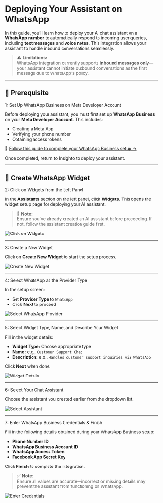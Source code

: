 # Deploying Your Assistant on WhatsApp

In this guide, you’ll learn how to deploy your AI chat assistant on a **WhatsApp number** to automatically respond to incoming user queries, including **text messages** and **voice notes**. This integration allows your assistant to handle inbound conversations seamlessly.

> ⚠ **Limitations:**  
WhatsApp integration currently supports **inbound messages only**—your assistant cannot initiate outbound conversations as the first message due to WhatsApp's policy.

---

## 🧩 Prerequisite

1: Set Up WhatsApp Business on Meta Developer Account

Before deploying your assistant, you must first set up **WhatsApp Business** on your **Meta Developer Account**. This includes:

- Creating a Meta App  
- Verifying your phone number  
- Obtaining access tokens  

🔗 [Follow this guide to complete your WhatsApp Business setup →](https://developers.facebook.com/docs/whatsapp)

Once completed, return to Insighto to deploy your assistant.

---

## 🚀 Create WhatsApp Widget

2: Click on Widgets from the Left Panel

In the **Assistants** section on the left panel, click **Widgets**. This opens the widget setup page for deploying your AI assistant.

> 🔔 **Note:**  
Ensure you've already created an AI assistant before proceeding. If not, follow the assistant creation guide first.

![Click on Widgets](images/ww/2.png)

---

3: Create a New Widget

Click on **Create New Widget** to start the setup process.

![Create New Widget](images/ww/3.png)

---

4: Select WhatsApp as the Provider Type

In the setup screen:

- Set **Provider Type** to `WhatsApp`  
- Click **Next** to proceed

![Select WhatsApp Provider](images/ww/4.png)

---

5: Select Widget Type, Name, and Describe Your Widget

Fill in the widget details:

- **Widget Type:** Choose appropriate type  
- **Name:** e.g., `Customer Support Chat`  
- **Description:** e.g., `Handles customer support inquiries via WhatsApp`

Click **Next** when done.

![Widget Details](images/ww/5.png)

---

6: Select Your Chat Assistant

Choose the assistant you created earlier from the dropdown list.

![Select Assistant](images/ww/6.png)

---

7: Enter WhatsApp Business Credentials & Finish

Fill in the following details obtained during your WhatsApp Business setup:

- **Phone Number ID**  
- **WhatsApp Business Account ID**  
- **WhatsApp Access Token**  
- **Facebook App Secret Key**

Click **Finish** to complete the integration.

> ✅ **Note:**  
Ensure all values are accurate—incorrect or missing details may prevent the assistant from functioning on WhatsApp.

![Enter Credentials](images/ww/7.png)


